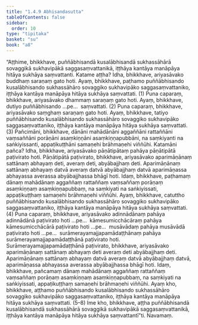 ```yaml
---
title: "1.4.9 Abhisandasutta"
tableOfContents: false
sidebar:
  order: 10
type: "tipitaka"
basket: "su"
book: "a8"
---
```



<DynamicBreadcrumb />

<Division number="39" book="a8">

<Paragraph number="367" book="a8">
“Aṭṭhime, bhikkhave, puññābhisandā kusalābhisandā sukhassāhārā sovaggikā sukhavipākā saggasaṃvattanikā, iṭṭhāya kantāya manāpāya hitāya sukhāya saṃvattanti. Katame aṭṭha? Idha, bhikkhave, ariyasāvako buddhaṃ saraṇaṃ gato hoti. Ayaṃ, bhikkhave, paṭhamo puññābhisando kusalābhisando sukhassāhāro sovaggiko sukhavipāko saggasaṃvattaniko, iṭṭhāya kantāya manāpāya hitāya sukhāya saṃvattati. (1)
</Paragraph>

<Paragraph number="368" book="a8">
Puna caparaṃ, bhikkhave, ariyasāvako dhammaṃ saraṇaṃ gato hoti. Ayaṃ, bhikkhave, dutiyo puññābhisando …pe…  saṃvattati. (2)
</Paragraph>

<Paragraph number="369" book="a8">
Puna caparaṃ, bhikkhave, ariyasāvako saṃghaṃ saraṇaṃ gato hoti. Ayaṃ, bhikkhave, tatiyo puññābhisando kusalābhisando sukhassāhāro sovaggiko sukhavipāko saggasaṃvattaniko, iṭṭhāya kantāya manāpāya hitāya sukhāya saṃvattati. (3)
</Paragraph>

<Paragraph number="370" book="a8">
Pañcimāni, bhikkhave, dānāni mahādānāni aggaññāni rattaññāni vaṃsaññāni porāṇāni asaṃkiṇṇāni asaṃkiṇṇapubbāni, na saṃkiyanti na saṅkiyissanti, appaṭikuṭṭhāni samaṇehi brāhmaṇehi viññūhi. Katamāni pañca? Idha, bhikkhave, ariyasāvako pāṇātipātaṃ pahāya pāṇātipātā paṭivirato hoti. Pāṇātipātā paṭivirato, bhikkhave, ariyasāvako aparimāṇānaṃ sattānaṃ abhayaṃ deti, averaṃ deti, abyābajjhaṃ deti. Aparimāṇānaṃ sattānaṃ abhayaṃ datvā averaṃ datvā abyābajjhaṃ datvā aparimāṇassa abhayassa averassa abyābajjhassa bhāgī hoti. Idaṃ, bhikkhave, paṭhamaṃ dānaṃ mahādānaṃ aggaññaṃ rattaññaṃ vaṃsaññaṃ porāṇaṃ asaṃkiṇṇaṃ asaṃkiṇṇapubbaṃ, na saṃkiyati na saṅkiyissati, appaṭikuṭṭhaṃ samaṇehi brāhmaṇehi viññūhi. Ayaṃ, bhikkhave, catuttho puññābhisando kusalābhisando sukhassāhāro sovaggiko sukhavipāko saggasaṃvattaniko, iṭṭhāya kantāya manāpāya hitāya sukhāya saṃvattati. (4)
</Paragraph>

<Paragraph number="371" book="a8">
Puna caparaṃ, bhikkhave, ariyasāvako adinnādānaṃ pahāya adinnādānā paṭivirato hoti …pe…  kāmesumicchācāraṃ pahāya kāmesumicchācārā paṭivirato hoti …pe…  musāvādaṃ pahāya musāvādā paṭivirato hoti …pe…  surāmerayamajjapamādaṭṭhānaṃ pahāya surāmerayamajjapamādaṭṭhānā paṭivirato hoti. Surāmerayamajjapamādaṭṭhānā paṭivirato, bhikkhave, ariyasāvako aparimāṇānaṃ sattānaṃ abhayaṃ deti averaṃ deti abyābajjhaṃ deti. Aparimāṇānaṃ sattānaṃ abhayaṃ datvā averaṃ datvā abyābajjhaṃ datvā, aparimāṇassa abhayassa averassa abyābajjhassa bhāgī hoti. Idaṃ, bhikkhave, pañcamaṃ dānaṃ mahādānaṃ aggaññaṃ rattaññaṃ vaṃsaññaṃ porāṇaṃ asaṃkiṇṇaṃ asaṃkiṇṇapubbaṃ, na saṃkiyati na saṅkiyissati, appaṭikuṭṭhaṃ samaṇehi brāhmaṇehi viññūhi. Ayaṃ kho, bhikkhave, aṭṭhamo puññābhisando kusalābhisando sukhassāhāro sovaggiko sukhavipāko saggasaṃvattaniko, iṭṭhāya kantāya manāpāya hitāya sukhāya saṃvattati. (5–8)
</Paragraph>

<Paragraph number="372" book="a8">
Ime kho, bhikkhave, aṭṭha puññābhisandā kusalābhisandā sukhassāhārā sovaggikā sukhavipākā saggasaṃvattanikā, iṭṭhāya kantāya manāpāya hitāya sukhāya saṃvattantī”ti.

</Paragraph>
</Division>

<Paragraph number="373" type="center" book="a8">
Navamaṃ.
</Paragraph>